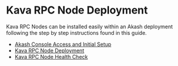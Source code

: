 # Kava RPC Node Deployment

Kava RPC Nodes can be installed easily within an Akash deployment following the step by step instructions found in this guide.

* [Akash Console Access and Initial Setup](akash-console-access-and-initial-setup.md)
* [Kava RPC Node Deployment](kava-rpc-node-deployment.md)
* [Kava RPC Node Health Check](kava-rpc-node-health-check.md)
